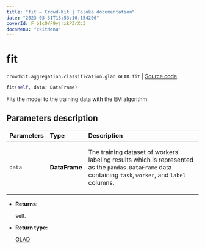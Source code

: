 ```yaml
---
title: "fit — Crowd-Kit | Toloka documentation"
date: "2023-03-31T13:53:10.154206"
coverId: F_bIcOYF9yjrxkPZrXc3
docsMenu: "ckitMenu"
---
```


# fit

`crowdkit.aggregation.classification.glad.GLAD.fit` | [Source code](https://github.com/Toloka/crowd-kit/blob/v1.2.1/crowdkit/aggregation/classification/glad.py#L279)

```python
fit(self, data: DataFrame)
```

Fits the model to the training data with the EM algorithm.

## Parameters description

| Parameters | Type | Description |
| :----------| :----| :-----------|
`data`|**DataFrame**|<p>The training dataset of workers' labeling results which is represented as the `pandas.DataFrame` data containing `task`, `worker`, and `label` columns.</p>

* **Returns:**

  self.

* **Return type:**

  [GLAD](/docs/crowd-kit/reference/crowdkit.aggregation.classification.glad.GLAD)